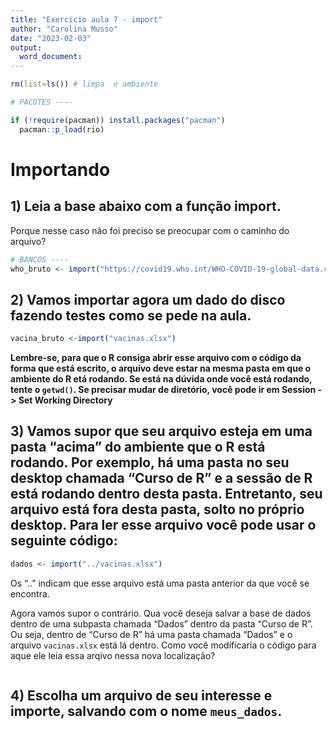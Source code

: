 ```yaml
---
title: "Exercicio aula 7 - import"
author: "Carolina Musso"
date: "2023-02-03"
output:
  word_document:
---
```


```r
rm(list=ls()) # limpa  o ambiente

# PACOTES ----

if (!require(pacman)) install.packages("pacman")
  pacman::p_load(rio)
```

# Importando

## 1) Leia a base abaixo com a função import.

Porque nesse caso não foi preciso se preocupar com o caminho do arquivo?

```r
# BANCOS ----
who_bruto <- import("https://covid19.who.int/WHO-COVID-19-global-data.csv")
```

## 2) Vamos importar agora um dado do disco fazendo testes como se pede na aula.

```r


vacina_bruto <-import("vacinas.xlsx")

```

**Lembre-se, para que o R consiga abrir esse arquivo com o código da forma que está escrito, o arquivo deve estar na mesma pasta em que o ambiente do R etá rodando. Se está na dúvida onde você está rodando, tente o `getwd()`. Se precisar mudar de diretório, você pode ir em Session -> Set Working Directory**

## 3) Vamos supor que seu arquivo esteja em uma pasta "acima" do ambiente que o R está rodando. Por exemplo, há uma pasta no seu desktop chamada "Curso de R" e a sessão de R está rodando dentro desta pasta. Entretanto, seu arquivo está fora desta pasta, solto no próprio desktop. Para ler esse arquivo você pode usar o seguinte código:

```r
dados <- import("../vacinas.xlsx")
```

Os ".." indicam que esse arquivo está uma pasta anterior da que você se encontra. 

Agora vamos supor o contrário. Qua você deseja salvar a base de dados dentro de uma subpasta chamada "Dados" dentro da pasta "Curso de R". Ou seja, dentro de "Curso de R" há uma pasta chamada "Dados" e o arquivo `vacinas.xlsx` está lá dentro. Como você modificaria o código para aque ele leia essa arqivo nessa nova localização?

```r

```

## 4) Escolha um arquivo de seu interesse e importe, salvando com o nome `meus_dados`. 

```r

```

